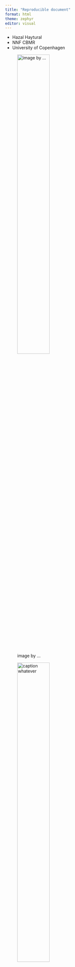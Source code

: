 ```yaml
---
title: "Reproducible document"
format: html
theme: zephyr
editor: visual
---
```


-   Hazal Haytural
-   NNF CBMR
-   University of Copenhagen\

![image by ...](image/image.png){width="50%" height="50%"}

![caption whatever](image/image.png){#fig-kitten width="50%" height="50%"}

cute kitten in @fig-kitten

# Introduction

this is **introduction**.

# Methods and Results

here we show **method and results**.

## Analysis

here ***analysis*** is shown. *a simple code can be found below.*

```r
2 + 5
```

# Discussion

here is **discussion**.

```r
#| message: FALSE
#| warning: FALSE

library(tidyverse)
library(NHANES)

nhanes_small <- read_csv(here::here("data/nhanes_small.csv"))
```

```r
nhanes_small

nhanes_small <- nhanes_small %>% select(age, sex, bmi, diabetes, phys_active, bp_sys_ave, bp_dia_ave, education)

nhanes_small
```

# Table of results

```r
#| message: FALSE
#| warning: FALSE

nhanes_small %>%
  filter(!is.na(diabetes)) %>%
  group_by(diabetes, education) %>%
  summarise(
    mean_age = mean(age, na.rm = T),
    mean_bmi = mean(bmi, na.rm = T)
  ) %>%
  ungroup() %>%
  knitr::kable(caption = "mean values of age and bmi")
```

# Exercise 8.6 - Prettier table

```r
#| echo: FALSE

nhanes_small %>%
  filter(!is.na(diabetes)) %>%
  group_by(diabetes, education) %>%
  summarise(
    mean_age = mean(age, na.rm = T),
    mean_bmi = mean(bmi, na.rm = T)
  ) %>%
  ungroup() %>%
  mutate(
    mean_age = round(mean_age, 1),
    mean_bmi = round(mean_bmi, 1),
    education = str_to_sentence(education)
  ) %>%
  rename(
    "Diabetes Status" = diabetes,
    "Education" = education,
    "Mean Age" = mean_age,
    "Mean BMI" = mean_bmi
  ) %>%
  knitr::kable(caption = "Mean values of age and BMI for each education and diabetes status")
```

# Exercises
### 9.3.1 - one continuous variable

```r
#| fig-cap: "Distribution of BMI"
#| label: fig-bmi-histo
#| message: FALSE


nhanes_small %>%
  ggplot(aes(bmi)) +
  geom_histogram(na.rm = T)


nhanes_small %>%
  filter(bmi <= 60) %>%
  ggplot(aes(bmi)) +
  geom_histogram(na.rm = T)
```

### 9.3.2 - one discrete variable

```r
nhanes_small %>%
  ggplot(aes(education)) +
  geom_bar()


nhanes_small %>%
  ggplot(aes(diabetes)) +
  geom_bar()
```

in these categorical variables, you cannot use na.rm = T, instead you need to filter it!

```r
#| fig-cap: "Distribution of Education status and Diabetes status"
#| label: fig-diabetes-education
#| fig-subcap:
#| - "Number of those with different education"
#| - "Number of those with or without diabetes"
#| layout-ncol: 2



nhanes_small %>%
  filter(!is.na(education)) %>%
  ggplot(aes(education)) +
  geom_bar()

nhanes_small %>%
  filter(!is.na(diabetes)) %>%
  ggplot(aes(diabetes)) +
  geom_bar()
```

### 9.4.1 - plotting two continuous variables 

```r
nhanes_small %>%
  ggplot(aes(bmi, bp_sys_ave)) +
  geom_hex(na.rm = T) +
  geom_smooth(na.rm = T)
```

### 9.4.2 - plotting two discrete variables 

```r
nhanes_small %>%
  filter(!is.na(education), !is.na(diabetes)) %>%
  ggplot(aes(diabetes, fill = education)) +
  geom_bar()

nhanes_small %>%
  filter(!is.na(education), !is.na(diabetes)) %>%
  ggplot(aes(diabetes, fill = education)) +
  geom_bar(position = position_dodge())
```

### 9.4.3. discrete and continous variables

```r
nhanes_small %>%
  filter(!is.na(diabetes), bmi <= 60) %>%
  ggplot(aes(diabetes, bmi)) +
  geom_violin(na.rm = T)
```
